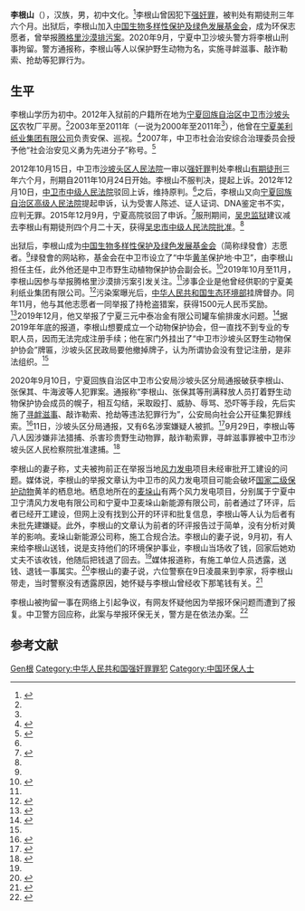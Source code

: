 '''李根山'''（{{bd|1963年|4月1日}}），汉族，男，初中文化。<ref name="jxjs">{{Cite news |url=http://jxjs.court.gov.cn/resources/zhuzhan/case/20150105/73984.html |title=罪犯李根山减刑一案 |date=2015-01-05 |work=全国法院减刑、假释、暂予监外执行信息网 |accessdate=2020-09-22}}</ref>李根山曾因犯下[[强奸罪|强奸罪]]，被判处有期徒刑三年六个月。出狱后，李根山加入[[中国生物多样性保护及绿色发展基金会|中国生物多样性保护及绿色发展基金会]]，成为环保志愿者，曾举报[[腾格里沙漠排污案|腾格里沙漠排污案]]。2020年9月，宁夏中卫沙坡头警方将李根山刑事拘留。警方通报称，李根山等人以保护野生动物为名，实施寻衅滋事、敲诈勒索、抢劫等犯罪行为。

== 生平 ==
李根山学历为初中。2012年入狱前的户籍所在地为[[宁夏回族自治区|宁夏回族自治区]][[中卫市|中卫市]][[沙坡头区|沙坡头区]]农牧厂平房。<ref name="jxjs" />2003年至2011年（一说为2000年至2011年<ref name="infzm" />），他曾在[[宁夏美利纸业集团有限公司|宁夏美利纸业集团有限公司]]负责安保、巡视。<ref name="cqcb">{{Cite news |url=https://www.cqcb.com/xindiaocha/redian/2020-09-10/2967549_pc.html |title=知名环保志愿者李根山涉三项罪名被刑拘 曾参与曝光腾格里沙漠排污 |date=2020-09-10 |work=上游新闻 |accessdate=2020-09-22 |archive-date=2020-09-27 |archive-url=https://web.archive.org/web/20200927181128/https://www.cqcb.com/xindiaocha/redian/2020-09-10/2967549_pc.html |dead-url=no }}</ref>2007年，中卫市社会治安综合治理委员会授予他“社会治安见义勇为先进分子”称号。<ref>{{Cite news |url=https://www.thepaper.cn/newsDetail_forward_9112477 |title=腾格里污染举报人李根山被刑拘，妻子称其正在举报风电项目 |date=2020-09-10 |work=澎湃新闻 |accessdate=2020-09-22 |archive-date=2020-09-27 |archive-url=https://web.archive.org/web/20200927181136/https://www.thepaper.cn/newsDetail_forward_9112477 |dead-url=no }}</ref>

2012年10月15日，中卫市[[沙坡头区人民法院|沙坡头区人民法院]]一审以[[强奸罪|强奸罪]]判处李根山[[有期徒刑|有期徒刑]]三年六个月，刑期自2011年10月24日开始。李根山不服判决，提起上诉。2012年12月10日，[[中卫市中级人民法院|中卫市中级人民法院]]驳回上诉，维持原判。<ref name="jxjs" />之后，李根山又向[[宁夏回族自治区高级人民法院|宁夏回族自治区高级人民法院]]提起申诉，认为受害人陈述、证人证词、DNA鉴定书不实，应判无罪。2015年12月9月，宁夏高院驳回了申诉。<ref>{{cite web |title=申诉人李根山强奸罪刑事申诉驳回通知书 |url=https://wenshu.court.gov.cn/website/wenshu/181107ANFZ0BXSK4/index.html?docId=c00290d32c9f42c38e04926d8695efd8 |website=中国裁判文书网 |accessdate=2020-09-22 |date=2015-12-09 |registration=yes |archive-date=2020-09-27 |archive-url=https://web.archive.org/web/20200927181149/https://wenshu.court.gov.cn/website/wenshu/181010CARHS5BS3C/index.html?https%3A%2F%2Fwenshu.court.gov.cn%2Fwebsite%2Fwenshu%2F181107ANFZ0BXSK4%2Findex.html%3FdocId=c00290d32c9f42c38e04926d8695efd8 |dead-url=no }}</ref>服刑期间，[[吴忠监狱|吴忠监狱]]建议减去李根山有期徒刑四个月二十天，获得[[吴忠市中级人民法院批准|吴忠市中级人民法院批准]]。<ref name="jxjs" />

出狱后，李根山成为[[中国生物多样性保护及绿色发展基金会|中国生物多样性保护及绿色发展基金会]]（简称绿發會）志愿者。<ref name="infzm" />绿發會的网站称，基金会在中卫市设立了“中华[[黄羊|黄羊]]保护地·中卫”，由李根山担任主任，此外他还是中卫市野生动植物保护协会副会长。<ref name="cbcgdf">{{Cite news |url=http://www.cbcgdf.org/NewsShow/4855/4626.html |title=绿会“中华黄羊保护地·中卫”正式成立 |date=2018-03-04 |work=中国生物多样性保护与绿色发展基金会 |accessdate=2020-09-22 |archive-date=2020-09-22 |archive-url=https://web.archive.org/web/20200922150617/http://www.cbcgdf.org/NewsShow/4855/4626.html |dead-url=no }}</ref>2019年10月至11月，李根山因参与举报腾格里沙漠排污案引发关注。<ref name="infzm" />涉事企业是他曾经供职的宁夏美利纸业集团有限公司。<ref>{{Cite news |url=https://www.thepaper.cn/newsDetail_forward_4942868 |title=独家：腾格里沙漠排污案背后央企现身，中纸高管表态负责到底 |date=2019-11-13 |work=澎湃新闻 |accessdate=2020-09-22 |archive-date=2020-09-27 |archive-url=https://web.archive.org/web/20200927181136/https://www.thepaper.cn/newsDetail_forward_4942868 |dead-url=no }}</ref>污染案曝光后，[[中华人民共和国生态环境部|中华人民共和国生态环境部]]挂牌督办。同年11月，他与其他志愿者一同举报了持枪盗猎案，获得1500元人民币奖励。<ref name="infzm">{{Cite news |url=https://xw.qq.com/cmsid/20191228A0BXUX00?ivk_sa=1023197a |title=腾格里沙漠污染事件背后：一直没“消停”的志愿者 |date=2019-12-28 |work=南方周末 |via=腾讯 |accessdate=2020-09-22 |archive-date=2020-09-22 |archive-url=https://web.archive.org/web/20200922144958/https://xw.qq.com/cmsid/20191228A0BXUX00?ivk_sa=1023197a |dead-url=no }}</ref>2019年12月，他又举报了宁夏三元中泰冶金有限公司罐车偷排废水问题。<ref>{{Cite news |url=http://www.nbd.com.cn/articles/2019-12-23/1395449.html |title=知法犯法！荒漠上，罐车偷排废水，长期影响不可预测！荒野排污为何屡禁不绝？ |date=2019-12-23 |work=每经网 |accessdate=2020-09-22 |archive-date=2019-12-23 |archive-url=https://web.archive.org/web/20191223132022/http://www.nbd.com.cn/articles/2019-12-23/1395449.html |dead-url=no }}</ref>据2019年年底的报道，李根山想要成立一个动物保护协会，但一直找不到专业的专职人员，因而无法完成注册手续；他在家门外挂出了“中卫市沙坡头区野生动物保护协会”牌匾，沙坡头区民政局要他撤掉牌子，认为所谓协会没有登记注册，是非法组织。<ref name="infzm" />

2020年9月10日，宁夏回族自治区中卫市公安局沙坡头区分局通报破获李根山、张保其、牛海波等人犯罪案。通报称“李根山、张保其等刑满释放人员打着野生动物保护协会成员的幌子，相互勾结，采取殴打、威胁、辱骂、恐吓等手段，先后实施了[[寻衅滋事|寻衅滋事]]、敲诈勒索、抢劫等违法犯罪行为”，公安局向社会公开征集犯罪线索。<ref name="bjnews">{{Cite news |url=http://www.bjnews.com.cn/news/2020/09/10/767746.html |title=宁夏男子李根山涉三项罪名被刑拘，曾参与举报腾格里沙漠排污事件 |date=2020-09-10 |work=新京报 |accessdate=2020-09-22 |archive-date=2020-09-11 |archive-url=https://web.archive.org/web/20200911215638/http://www.bjnews.com.cn/news/2020/09/10/767746.html |dead-url=no }}</ref>11日，沙坡头区分局通报，又有6名涉案嫌疑人被抓。<ref>{{Cite news |url=http://www.xinhuanet.com/legal/2020-09/11/c_1126481302.htm |title=李根山涉嫌犯罪案进展：又有6名涉案嫌疑人落网 |date=2020-09-11 |work=新华网 |accessdate=2020-09-22 |archive-date=2020-11-18 |archive-url=https://web.archive.org/web/20201118183636/http://www.xinhuanet.com/legal/2020-09/11/c_1126481302.htm |dead-url=no }}</ref>9月29日，李根山等八人因涉嫌非法猎捕、杀害珍贵野生动物罪，敲诈勒索罪，寻衅滋事罪被中卫市沙坡头区人民检察院批准逮捕。<ref>{{Cite news |url=https://news.sina.com.cn/s/2020-09-30/doc-iivhvpwy9760595.shtml |title=腾格里污染举报人李根山等8人被批捕 涉敲诈勒索罪等 |date=2020-09-30 |work=澎湃新闻 |via=新浪 |accessdate=2020-10-13 |archive-date=2020-10-26 |archive-url=https://web.archive.org/web/20201026195641/https://news.sina.com.cn/s/2020-09-30/doc-iivhvpwy9760595.shtml |dead-url=no }}</ref>

李根山的妻子称，丈夫被拘前正在举报当地[[风力发电|风力发电]]项目未经审批开工建设的问题。媒体说，李根山的举报文章认为中卫市的风力发电项目可能会破坏[[国家二级保护动物|国家二级保护动物]]黄羊的栖息地。栖息地所在的[[麦垛山|麦垛山]]有两个风力发电项目，分别属于宁夏中卫宁清风力发电有限公司和宁夏中卫麦垛山新能源有限公司，前者通过了环评，后者已经开工建设，但网上没有找到公开的环评和批复信息，李根山等人认为后者有未批先建嫌疑。此外，李根山的文章认为前者的环评报告过于简单，没有分析对黄羊的影响。麦垛山新能源公司称，施工合规合法。李根山的妻子说，9月初，有人来给李根山送钱，说是支持他们的环境保护事业，李根山当场收了钱，回家后她劝丈夫不该收钱，他随后把钱退了回去。<ref name="Money" />媒体报道称，有施工单位人员透露，送钱、退钱一事属实。<ref>{{Cite news |url=https://www.thepaper.cn/newsDetail_forward_9169704 |title=宁夏中卫风电项目施工方独家回应：李根山确实退回了赞助费 |date=2020-09-14 |work=澎湃新闻 |accessdate=2020-09-22 |archive-date=2020-09-27 |archive-url=https://web.archive.org/web/20200927181144/https://www.thepaper.cn/newsDetail_forward_9169704 |dead-url=no }}</ref>李根山的妻子说，六位警察在9日凌晨来到李家，将李根山带走，当时警察没有透露原因，她怀疑与李根山曾经收下那笔钱有关。<ref name="Money">{{Cite news |url=https://www.thepaper.cn/newsDetail_forward_9111915 |title=腾格里污染举报人妻子：丈夫被刑拘前曾拿“辛苦费”又退回 |date=2020-09-10 |work=澎湃新闻 |accessdate=2020-09-22 |archive-date=2020-09-12 |archive-url=https://web.archive.org/web/20200912015521/http://www.thepaper.cn/newsDetail_forward_9111915 |dead-url=no }}</ref>

李根山被拘留一事在网络上引起争议，有网友怀疑他因为举报环保问题而遭到了报复。中卫警方回应称，此案与举报环保无关，警方是在依法办案。<ref>{{Cite news |url=http://www.sohu.com/a/417583155_362042 |title=【央广时评】举报者被报复？请给真相一点时间 |date=2020-09-11 |via=搜狐 |work=央广网 |accessdate=2020-09-22 |archive-date=2020-09-27 |archive-url=https://web.archive.org/web/20200927181149/https://www.sohu.com/a/417583155_362042 |dead-url=no }}</ref>

==参考文献==
{{reflist|30em}}

[[Category:李姓|Gen根]]
[[Category:中华人民共和国强奸罪罪犯|Category:中华人民共和国强奸罪罪犯]]
[[Category:中国环保人士|Category:中国环保人士]]